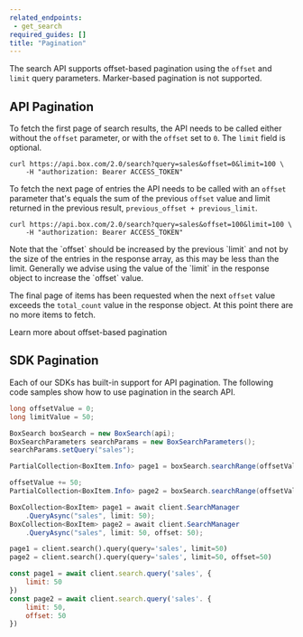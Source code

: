 ```yaml
---
related_endpoints:
 - get_search
required_guides: []
title: "Pagination"
---
```

The search API supports offset-based pagination using the `offset` and `limit`
query parameters. Marker-based pagination is not supported.

## API Pagination

To fetch the first page of search results, the API needs to be called
either without the `offset` parameter, or with the `offset` set to `0`. The
`limit` field is optional.

```curl
curl https://api.box.com/2.0/search?query=sales&offset=0&limit=100 \
    -H "authorization: Bearer ACCESS_TOKEN"
```

To fetch the next page of entries the API needs to be called with
an `offset` parameter that's equals the sum of the previous `offset` value and
limit returned in the previous result, `previous_offset + previous_limit`.

```curl
curl https://api.box.com/2.0/search?query=sales&offset=100&limit=100 \
    -H "authorization: Bearer ACCESS_TOKEN"
```

<Message type='notice'>
  Note that the `offset` should be increased by the previous `limit` and not by
  the size of the entries in the response array, as this may be less than the
  limit. Generally we advise using the value of the `limit` in the response
  object to increase the `offset` value.
</Message>

The final page of items has been requested when the next `offset` value exceeds
the `total_count` value in the response object. At this point there are no more
items to fetch.

<CTA to="g://api-calls/pagination/offset-based">
  Learn more about offset-based pagination
</CTA>

## SDK Pagination

Each of our SDKs has built-in support for API pagination. The following code
samples show how to use pagination in the search API.

<Tabs>
 <Tab title='Java'>

```java
long offsetValue = 0;
long limitValue = 50;

BoxSearch boxSearch = new BoxSearch(api);
BoxSearchParameters searchParams = new BoxSearchParameters();
searchParams.setQuery("sales");

PartialCollection<BoxItem.Info> page1 = boxSearch.searchRange(offsetValue, limitValue, searchParams);

offsetValue += 50;
PartialCollection<BoxItem.Info> page2 = boxSearch.searchRange(offsetValue, limitValue, searchParams);
```

 </Tab>
 <Tab title='.NET'>

```csharp
BoxCollection<BoxItem> page1 = await client.SearchManager
    .QueryAsync("sales", limit: 50);
BoxCollection<BoxItem> page2 = await client.SearchManager
    .QueryAsync("sales", limit: 50, offset: 50);
```

 </Tab>
 <Tab title='Python'>

```python
page1 = client.search().query(query='sales', limit=50)
page2 = client.search().query(query='sales', limit=50, offset=50)
```

 </Tab>
 <Tab title='Node'>

```js
const page1 = await client.search.query('sales', {
    limit: 50
})
const page2 = await client.search.query('sales'. {
    limit: 50,
    offset: 50
})
```

 </Tab>
</Tabs>
